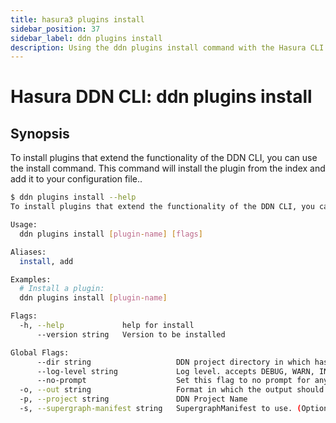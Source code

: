 ```yaml
---
title: hasura3 plugins install
sidebar_position: 37
sidebar_label: ddn plugins install
description: Using the ddn plugins install command with the Hasura CLI
---
```


# Hasura DDN CLI: ddn plugins install 

## Synopsis
To install plugins that extend the functionality of the DDN CLI, you can use the install command. This command will install the plugin from the index and add it to your configuration file..

```bash
$ ddn plugins install --help
To install plugins that extend the functionality of the DDN CLI, you can use the install command. This command will install the plugin from the index and add it to your configuration file.

Usage:
  ddn plugins install [plugin-name] [flags]

Aliases:
  install, add

Examples:
  # Install a plugin:
  ddn plugins install [plugin-name]

Flags:
  -h, --help             help for install
      --version string   Version to be installed

Global Flags:
      --dir string                   DDN project directory in which hasura.yaml is present (default ".")
      --log-level string             Log level. accepts DEBUG, WARN, INFO, ERROR, FATAL (default "INFO")
      --no-prompt                    Set this flag to no prompt for anything, the command fails if any input is missing
  -o, --out string                   Format in which the output should be printed, accepts table, json and yaml (default "table")
  -p, --project string               DDN Project Name
  -s, --supergraph-manifest string   SupergraphManifest to use. (Optional. DefaultSupergraphManifest used  if not provided)
```

